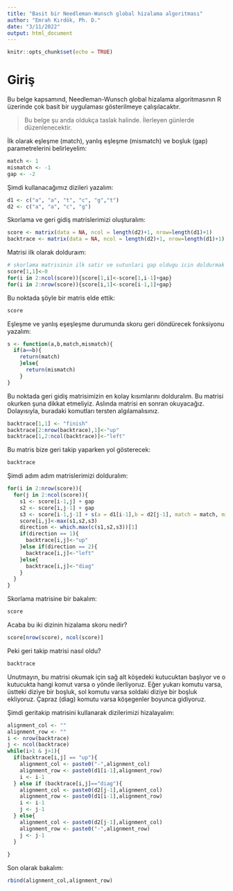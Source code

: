 ```yaml
---
title: "Basit bir Needleman-Wunsch global hizalama algoritması"
author: "Emrah Kırdök, Ph. D."
date: "3/11/2022"
output: html_document
---
```


```r
knitr::opts_chunk$set(echo = TRUE)
```

# Giriş

Bu belge kapsamınd, Needleman-Wunsch global hizalama algoritmasının R üzerinde çok basit bir uygulaması gösterilmeye çalışılacaktır.

> Bu belge şu anda oldukça taslak halinde. İlerleyen günlerde düzenlenecektir. 

İlk olarak eşleşme (match), yanlış eşleşme (mismatch) ve boşluk (gap) parametrelerini belirleyelim:

```r
match <- 1
mismatch <- -1
gap <- -2
```

Şimdi kullanacağımız dizileri yazalım:

```r
d1 <- c("a", "a", "t", "c", "g","t")
d2 <- c("a", "a", "c", "g")
```

Skorlama ve geri gidiş matrislerimizi oluşturalım:

```r
score <- matrix(data = NA, ncol = length(d2)+1, nrow=length(d1)+1)
backtrace <- matrix(data = NA, ncol = length(d2)+1, nrow=length(d1)+1)
```

Matrisi ilk olarak dolduraım:

```r
# skorlama matrisinin ilk satir ve sutunlari gap oldugu icin doldurmak cok kolay
score[1,1]<-0
for(i in 2:ncol(score)){score[1,i]<-score[1,i-1]+gap}
for(i in 2:nrow(score)){score[i,1]<-score[i-1,1]+gap}
```

Bu noktada şöyle bir matris elde ettik:

```r
score
```

Eşleşme ve yanlış eşeşleşme durumunda skoru geri döndürecek fonksiyonu yazalım:

```r
s <- function(a,b,match,mismatch){
  if(a==b){
    return(match)
    }else{
      return(mismatch)
    }
}
```

Bu noktada geri gidiş matrisimizin en kolay kısımlarını dolduralım. Bu matrisi okurken şuna dikkat etmeliyiz. Aslında matrisi en sonran okuyacağız. Dolayısıyla, buradaki komutları tersten algılamalısınız.

```r
backtrace[1,1] <- "finish"
backtrace[2:nrow(backtrace),1]<-"up"
backtrace[1,2:ncol(backtrace)]<-"left"
```

Bu matris bize geri takip yaparken yol gösterecek:

```r
backtrace
```

Şimdi adım adım matrislerimizi dolduralım:

```r
for(i in 2:nrow(score)){
  for(j in 2:ncol(score)){
    s1 <- score[i-1,j] + gap
    s2 <- score[i,j-1] + gap
    s3 <- score[i-1,j-1] + s(a = d1[i-1],b = d2[j-1], match = match, mismatch = mismatch)
    score[i,j]<-max(s1,s2,s3)
    direction <- which.max(c(s1,s2,s3))[1]
    if(direction == 1){
      backtrace[i,j]<-"up"
    }else if(direction == 2){
      backtrace[i,j]<-"left"
    }else{
      backtrace[i,j]<-"diag"
    }
  }
}
```

Skorlama matrisine bir bakalım:

```r
score
```

Acaba bu iki dizinin hizalama skoru nedir?

```r
score[nrow(score), ncol(score)]
```

Peki geri takip matrisi nasıl oldu?

```r
backtrace
```

Unutmayın, bu matrisi okumak için sağ alt köşedeki kutucuktan başlıyor ve o kutucukta hangi komut varsa o yönde ilerliyoruz. Eğer yukarı komutu varsa, üstteki diziye bir boşluk, sol komutu varsa soldaki diziye bir boşluk ekliyoruz. Çapraz (diag) komutu varsa köşegenler boyunca gidiyoruz.

Şimdi geritakip matrisini kullanarak dizilerimizi hizalayalım:

```r
alignment_col <- ""
alignment_row <- ""
i <- nrow(backtrace)
j <- ncol(backtrace)
while(i>1 & j>1){
  if(backtrace[i,j] == "up"){
    alignment_col <- paste0("-",alignment_col)
    alignment_row <- paste0(d1[i-1],alignment_row)
    i <- i-1
  } else if (backtrace[i,j]=="diag"){
    alignment_col <- paste0(d2[j-1],alignment_col)
    alignment_row <- paste0(d1[i-1],alignment_row)
    i <- i-1
    j <- j-1
  } else{
    alignment_col <- paste0(d2[j-1],alignment_col)
    alignment_row <- paste0("-",alignment_row)
    j <- j-1
  }
  
}
```

Son olarak bakalım:

```r
rbind(alignment_col,alignment_row)
```

